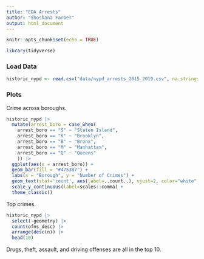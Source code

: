 ```yaml
---
title: "EDA Arrests"
author: "Shoshana Farber"
output: html_document
---
```


```r
knitr::opts_chunk$set(echo = TRUE)

library(tidyverse)
```

### Load Data

```r
historic_nypd <- read.csv("data/nypd_arrests_2015_2019.csv", na.strings = "")
```

### Plots

Crime across boroughs.

```r
historic_nypd |>
  mutate(arrest_boro = case_when(
    arrest_boro == "S" ~ "Staten Island",
    arrest_boro == "K" ~ "Brooklyn",
    arrest_boro == "B" ~ "Bronx",
    arrest_boro == "M" ~ "Manhattan",
    arrest_boro == "Q" ~ "Queens"
    )) |>
  ggplot(aes(x = arrest_boro)) +
  geom_bar(fill = "#475387") +
  labs(x = "Borough", y = "Number of Crimes") +
  geom_text(stat='count', aes(label=..count..), vjust=2, color="white", fontface='bold') +
  scale_y_continuous(label=scales::comma) +
  theme_classic()
```

Top crimes.

```r
historic_nypd |>
  select(-geometry) |>
  count(ofns_desc) |>
  arrange(desc(n)) |>
  head(10)
```

Drugs, theft, assault, and driving offenses are all in the top 10. 
